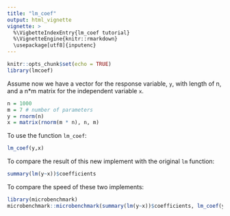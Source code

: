 ```yaml
---
title: "lm_coef"
output: html_vignette
vignette: >
  %\VigbetteIndexEntry{lm_coef tutorial}
  %\VignetteEngine{knitr::rmarkdown}
  \usepackage[utf8]{inputenc}
---
```


```r
knitr::opts_chunk$set(echo = TRUE)
library(lmcoef)
```

Assume now we have a vector for the response variable, `y`, with length of n, and a n*m matrix for the independent variable `x`.

```r
n = 1000
m = 7 # number of parameters
y = rnorm(n)
x = matrix(rnorm(m * n), n, m)
```

To use the function `lm_coef`:

```r
lm_coef(y,x)
```

To compare the result of this new implement with the original `lm` function:

```r
summary(lm(y~x))$coefficients
```

To compare the speed of these two implements:

```r
library(microbenchmark)
microbenchmark::microbenchmark(summary(lm(y~x))$coefficients, lm_coef(y,x))
```
